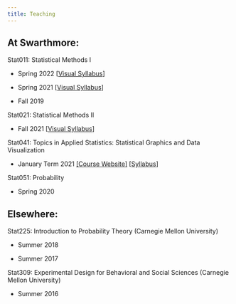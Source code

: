 ```yaml
---
title: Teaching
---
```


## At Swarthmore:

Stat011: Statistical Methods I

-   Spring 2022 \[[Visual Syllabus](files/stat011-s22-visual.pdf)\]

-   Spring 2021 \[[Visual Syllabus](files/stat011-s21-visual.pdf)\]

-   Fall 2019

Stat021: Statistical Methods II

-   Fall 2021 \[[Visual Syllabus](files/stat021-f21-visual.pdf)\]

Stat041: Topics in Applied Statistics: Statistical Graphics and Data Visualization

-   January Term 2021 [\[Course Website\]](https://aluby.domains.swarthmore.edu/stat041/) \[[Syllabus](files/stat041-j21-visual.pdf)\]

Stat051: Probability

-   Spring 2020

## Elsewhere:

Stat225: Introduction to Probability Theory (Carnegie Mellon University)

-   Summer 2018

-   Summer 2017

Stat309: Experimental Design for Behavioral and Social Sciences (Carnegie Mellon University)

-   Summer 2016
